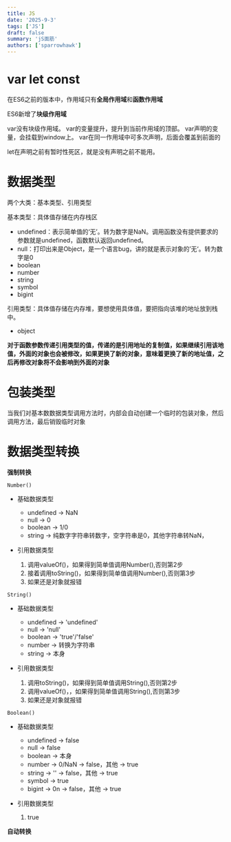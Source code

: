 ```yaml
---
title: JS
date: '2025-9-3'
tags: ['JS']
draft: false
summary: 'jS面筋'
authors: ['sparrowhawk']
---
```


# var let const

在ES6之前的版本中，作用域只有**全局作用域**和**函数作用域**

ES6新增了**块级作用域**

var没有块级作用域。
var的变量提升，提升到当前作用域的顶部。
var声明的变量，会挂载到window上。
var在同一作用域中可多次声明，后面会覆盖到前面的

let在声明之前有暂时性死区，就是没有声明之前不能用。

# 数据类型
两个大类：基本类型、引用类型

基本类型：具体值存储在内存栈区
- undefined：表示简单值的‘无’。转为数字是NaN。调用函数没有提供要求的参数就是undefined，函数默认返回undefined。
- null：打印出来是Object，是一个语言bug，讲的就是表示对象的’无‘。转为数字是0
- boolean
- number
- string
- symbol
- bigint

引用类型：具体值存储在内存堆，要想使用具体值，要把指向该堆的地址放到栈中。
- object

**对于函数参数传递引用类型的值，传递的是引用地址的复制值，如果继续引用该地值，外面的对象也会被修改，如果更换了新的对象，意味着更换了新的地址值，之后再修改对象将不会影响到外面的对象**

#  包装类型

当我们对基本数数据类型调用方法时，内部会自动创建一个临时的包装对象，然后调用方法，最后销毁临时对象

# 数据类型转换

**强制转换**

`Number()`
- 基础数据类型
    * undefined -> NaN
    * null -> 0
    * boolean -> 1/0
    * string -> 纯数字字符串转数字，空字符串是0，其他字符串转NaN，
     
- 引用数据类型
    1. 调用valueOf()，如果得到简单值调用Number(),否则第2步
    2. 接着调用toString()，如果得到简单值调用Number(),否则第3步
    3. 如果还是对象就报错

`String()`
- 基础数据类型
    * undefined -> 'undefined'
    * null -> 'null'
    * boolean -> 'true'/'false'
    * number -> 转换为字符串
    * string -> 本身

- 引用数据类型
    1. 调用toString()，如果得到简单值调用String(),否则第2步
    2. 调用valueOf()，，如果得到简单值调用String(),否则第3步
    3. 如果还是对象就报错

`Boolean()`
- 基础数据类型
    * undefined -> false
    * null -> false
    * boolean -> 本身
    * number -> 0/NaN -> false，其他 -> true
    * string -> '' -> false，其他 -> true
    * symbol -> true
    * bigint -> 0n -> false，其他 -> true

- 引用数据类型
    1. true

**自动转换**
